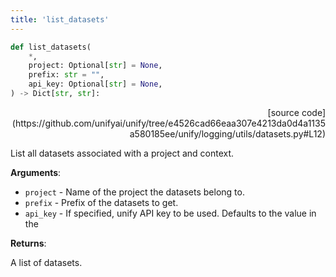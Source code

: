 ```yaml
---
title: 'list_datasets'
---
```


```python
def list_datasets(
    *,
    project: Optional[str] = None,
    prefix: str = "",
    api_key: Optional[str] = None,
) -> Dict[str, str]:
```

<p align="right">[source code](https://github.com/unifyai/unify/tree/e4526cad66eaa307e4213da0d4a1135a580185ee/unify/logging/utils/datasets.py#L12)</p>

List all datasets associated with a project and context.

**Arguments**:

- `project` - Name of the project the datasets belong to.
- `prefix` - Prefix of the datasets to get.
- `api_key` - If specified, unify API key to be used. Defaults to the value in the



**Returns**:

A list of datasets.